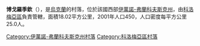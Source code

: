 {{coord|48|43|12|N|25|1|41|E|scale:30000|display=title}}

'''博戈羅季欽'''（{{lang-uk|Богородичин}}），是[[烏克蘭|烏克蘭]]的村落，位於該國西部[[伊萬諾-弗蘭科夫斯克州|伊萬諾-弗蘭科夫斯克州]]，由[[科洛梅亞區|科洛梅亞區]]負責管轄，面積18.02平方公里，2001年人口450，人口密度每平方公里25.0人。

{{DEFAULTSORT:Богородичин}}
[[Category:伊萬諾-弗蘭科夫斯克州村落|Category:伊萬諾-弗蘭科夫斯克州村落]]
[[Category:科洛梅亞區村落|Category:科洛梅亞區村落]]


{{IvanoFrankivsk-geo-stub}}